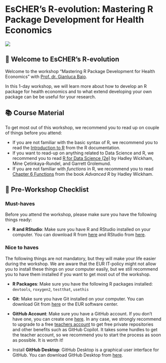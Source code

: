 # EsCHER's R-evolution: Mastering R Package Development for Health Economics

![](images/course.png)

## 👋 Welcome to EsCHER's R-evolution

Welcome to the workshop "Mastering R Package Development for Health Economics" with [Prof. dr. Gianluca Baio](https://www.linkedin.com/in/gianluca-baio-b893879/?originalSubdomain=uk).

In this 1-day workshop, we will learn more about how to develop an R package for health economics and to what extend developing your own package can be be useful for your research.

## 📚 Course Material

To get most out of this workshop, we recommend you to read up on couple of things before you attend:

- If you are not familiar with the basic syntax of R, we recommend you to read the [Introduction to R](https://cran.r-project.org/doc/manuals/r-release/R-intro.html) from the R documentation.
- If you want to read-up on anything related to Data Science and R, we recommend you to read [R for Data Science (2e)](https://r4ds.hadley.nz) by Hadley Wickham, Mine Çetinkaya-Rundel, and Garrett Grolemund.
- If you are not familiar with *functions* in R, we recommend you to read [Chapter 6 Functions](https://adv-r.hadley.nz/functions.html) from the book *Advanced R* by Hadley Wickham.

## 📝 Pre-Workshop Checklist

### Must-haves
Before you attend the workshop, please make sure you have the following things ready:

- **R and RStudio**: Make sure you have R and RStudio installed on your computer. You can download R from [here](https://cran.r-project.org) and RStudio from [here](https://www.rstudio.com/products/rstudio/download/).

### Nice to haves
The following things are not mandatory, but they will make your life easier during the workshop. We are aware that the EUR IT-policy might not allow you to install these things on your computer easily, but we still recommend you to have them installed if you want to get most out of the workshop.

- **R Packages**: Make sure you have the following R packages installed: `devtools`, `roxygen2`, `testthat`, `usethis`

- **Git**: Make sure you have Git installed on your computer. You can download Git from [here](https://git-scm.com/downloads) or the EUR software center.

- **GitHub Account**: Make sure you have a GitHub account. If you don't have one, you can create one [here](github.com). In any case, we strongly recommend to upgrade to a free [teachers account](https://education.github.com/teachers) to get free private repositories and other benefits such as GitHub Copilot. It takes some hurdles to get the teacher account, so we recommend you to start the process as soon as possible. It is worth it!

- Install **GitHub Desktop**: GitHub Desktop is a graphical user interface for GitHub. You can download GitHub Desktop from [here](https://desktop.github.com).


